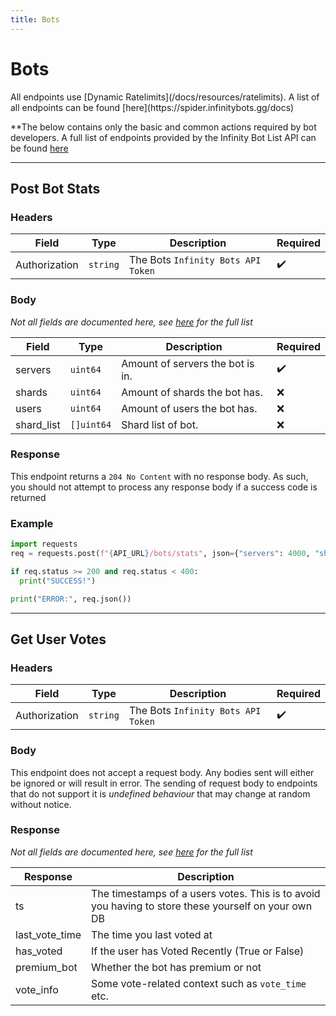 ```yaml
---
title: Bots
---
```



# Bots

<Callout emoji="📌">
  All endpoints use [Dynamic Ratelimits](/docs/resources/ratelimits). A list of all endpoints can be found [here](https://spider.infinitybots.gg/docs)
</Callout> 

**The below contains only the basic and common actions required by bot developers. A full list of endpoints provided by the Infinity Bot List API can be found [here](https://spider.infinitybots.gg/docs#tag--Bots)

---

## Post Bot Stats

<HTTPHeader type="POST" path="bots/stats" />

### Headers

| Field         | Type     | Description                        | Required |
| ------------- | -------- | ---------------------------------- | -------- |
| Authorization | `string` | The Bots `Infinity Bots API Token` | ✔️       |

### Body

_Not all fields are documented here, see [here](https://spider.infinitybots.gg/docs#post-/bots/stats) for the full list_

| Field      | Type       | Description                      | Required |
| ---------- | ---------- | -------------------------------- | -------- |
| servers    | `uint64`   | Amount of servers the bot is in. | ✔️        |
| shards     | `uint64`   | Amount of shards the bot has.    | ❌       |
| users      | `uint64`   | Amount of users the bot has.     | ❌       |
| shard_list | `[]uint64` | Shard list of bot.               | ❌       |

### Response

This endpoint returns a `204 No Content` with no response body. As such, you should not attempt to process any response body if a success code is returned 

### Example

```py
import requests
req = requests.post(f"{API_URL}/bots/stats", json={"servers": 4000, "shards": 2}, headers={"Authorization": f"{TOKEN}"})

if req.status >= 200 and req.status < 400:
  print("SUCCESS!")

print("ERROR:", req.json())
```

---

## Get User Votes

<HTTPHeader type="GET" path="users/:userID/bots/:botID/votes" />

### Headers

| Field         | Type     | Description                        | Required |
| ------------- | -------- | ---------------------------------- | -------- |
| Authorization | `string` | The Bots `Infinity Bots API Token` | ✔️        |

### Body

This endpoint does not accept a request body. Any bodies sent will either be ignored or will result in error. The sending of request body to endpoints that do not support it is *undefined behaviour* that may change at random without notice.

### Response

_Not all fields are documented here, see [here](https://spider.infinitybots.gg/docs#get-/users/-uid-/bots/-bid-/votes) for the full list_

| Response       | Description                                                                                         |
| -------------- | --------------------------------------------------------------------------------------------------- |
| ts             | The timestamps of a users votes. This is to avoid you having to store these yourself on your own DB |
| last_vote_time | The time you last voted at                                                                          |
| has_voted      | If the user has Voted Recently (True or False)                                                      |
| premium_bot    | Whether the bot has premium or not                                                                  |
| vote_info      | Some vote-related context such as `vote_time` etc.                                                  |
